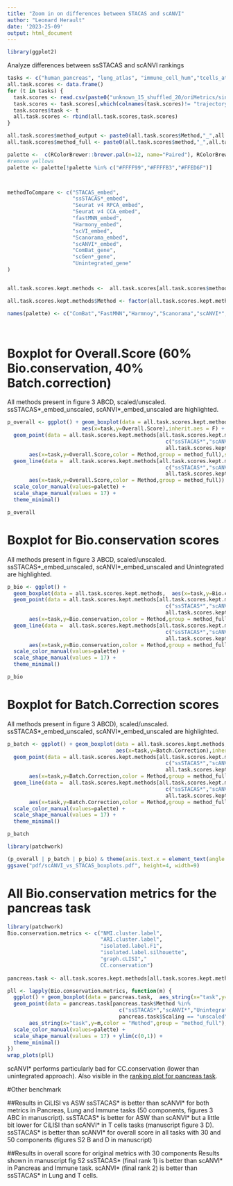 ```yaml
---
title: "Zoom in on differences between STACAS and scANVI"
author: "Leonard Herault"
date: '2023-25-09'
output: html_document
---
```


```r
library(ggplot2)
```

Analyze differences between ssSTACAS and scANVI rankings
```r
tasks <- c("human_pancreas", "lung_atlas", "immune_cell_hum","tcells_atlas")
all.task.scores <- data.frame()
for (t in tasks) {
  task.scores <- read.csv(paste0("unknown_15_shuffled_20/oriMetrics/singleTask/",t,"_summary_scores.csv") )
  task.scores <- task.scores[,which(colnames(task.scores)!= "trajectory.conservation")]
  task.scores$task <- t
  all.task.scores <- rbind(all.task.scores,task.scores)
}

all.task.scores$method_output <- paste0(all.task.scores$Method,"_",all.task.scores$Output)
all.task.scores$method_full <- paste0(all.task.scores$method,"_",all.task.scores$Scaling)

```

```r
palette <-  c(RColorBrewer::brewer.pal(n=12, name="Paired"), RColorBrewer::brewer.pal(n=12, name="Set3"))
#remove yellows
palette <- palette[!palette %in% c("#FFFF99","#FFFFB3","#FFED6F")]



methodToCompare <- c("STACAS_embed",
                     "ssSTACAS*_embed",
                     "Seurat v4 RPCA_embed",
                     "Seurat v4 CCA_embed",
                     "fastMNN_embed",
                     "Harmony_embed",
                     "scVI_embed", 
                     "Scanorama_embed",
                     "scANVI*_embed", 
                     "ComBat_gene",
                     "scGen*_gene",
                     "Unintegrated_gene"
)


all.task.scores.kept.methods <-  all.task.scores[all.task.scores$method_output %in% methodToCompare,]

all.task.scores.kept.methods$Method <- factor(all.task.scores.kept.methods$Method)

names(palette) <- c("ComBat","FastMNN","Harmnoy","Scanorama","scANVI*","scGen*","scVI","ssSTACAS*","Seurat v4 CCA","Seurat v4 RPCA","STACAS","Unintegrated")




```

# Boxplot for Overall.Score (60% Bio.conservation, 40% Batch.correction)
All methods present in figure 3 ABCD, scaled/unscaled.
ssSTACAS\*_embed_unscaled, scANVI\*_embed_unscaled are highlighted.

```r
p_overall <- ggplot() + geom_boxplot(data = all.task.scores.kept.methods,
                        aes(x=task,y=Overall.Score),inherit.aes = F) +
  geom_point(data = all.task.scores.kept.methods[all.task.scores.kept.methods$Method %in%
                                                   c("ssSTACAS*","scANVI*","Unintegrated") &
                                                   all.task.scores.kept.methods$Scaling == "unscaled",],
       aes(x=task,y=Overall.Score,color = Method,group = method_full),size = 2) +
  geom_line(data =  all.task.scores.kept.methods[all.task.scores.kept.methods$Method %in%
                                                   c("ssSTACAS*","scANVI*","Unintegrated") &
                                                   all.task.scores.kept.methods$Scaling == "unscaled",],
       aes(x=task,y=Overall.Score,color = Method,group = method_full)) + 
  scale_color_manual(values=palette) + 
  scale_shape_manual(values = 17) +
  theme_minimal()

p_overall
```


# Boxplot for Bio.conservation scores
All methods present in figure 3 ABCD, scaled/unscaled.
ssSTACAS\*_embed_unscaled, scANVI\*_embed_unscaled and Unintegrated are highlighted.

```r
p_bio <- ggplot() +
  geom_boxplot(data = all.task.scores.kept.methods,  aes(x=task,y=Bio.conservation),inherit.aes = F) +
  geom_point(data = all.task.scores.kept.methods[all.task.scores.kept.methods$Method %in%
                                                   c("ssSTACAS*","scANVI*","Unintegrated") &
                                                   all.task.scores.kept.methods$Scaling == "unscaled",],
       aes(x=task,y=Bio.conservation,color = Method,group = method_full),size = 2) +
  geom_line(data =  all.task.scores.kept.methods[all.task.scores.kept.methods$Method %in%
                                                   c("ssSTACAS*","scANVI*","Unintegrated") &
                                                   all.task.scores.kept.methods$Scaling == "unscaled",],
       aes(x=task,y=Bio.conservation,color = Method,group = method_full)) + 
  scale_color_manual(values=palette) + 
  scale_shape_manual(values = 17) +
  theme_minimal()

p_bio
```
# Boxplot for Batch.Correction scores
All methods present in figure 3 ABCD), scaled/unscaled.
ssSTACAS\*_embed_unscaled, scANVI\*_embed_unscaled are highlighted.

```r
p_batch <- ggplot() + geom_boxplot(data = all.task.scores.kept.methods,
                                   aes(x=task,y=Batch.Correction),inherit.aes = F) +
  geom_point(data = all.task.scores.kept.methods[all.task.scores.kept.methods$Method %in%
                                                   c("ssSTACAS*","scANVI*","Unintegrated") &
                                                   all.task.scores.kept.methods$Scaling == "unscaled",],
       aes(x=task,y=Batch.Correction,color = Method,group = method_full),size = 2) +
  geom_line(data =  all.task.scores.kept.methods[all.task.scores.kept.methods$Method %in%
                                                   c("ssSTACAS*","scANVI*","Unintegrated") &
                                                   all.task.scores.kept.methods$Scaling == "unscaled",],
       aes(x=task,y=Batch.Correction,color = Method,group = method_full)) + 
  scale_color_manual(values=palette) + 
  scale_shape_manual(values = 17) +
  theme_minimal()

p_batch
```

```r
library(patchwork)

(p_overall | p_batch | p_bio) & theme(axis.text.x = element_text(angle = 45, hjust = 1))
ggsave("pdf/scANVI_vs_STACAS_boxplots.pdf", height=4, width=9)
```

# All Bio.conservation metrics for the pancreas task
```r
library(patchwork)
Bio.conservation.metrics <- c("NMI.cluster.label",
                              "ARI.cluster.label",
                              "isolated.label.F1",
                              "isolated.label.silhouette",
                              "graph.cLISI","
                              CC.conservation")
  
pancreas.task <- all.task.scores.kept.methods[all.task.scores.kept.methods$task == "human_pancreas",]

pll <- lapply(Bio.conservation.metrics, function(m) {
  ggplot() + geom_boxplot(data = pancreas.task,  aes_string(x="task",y=m),inherit.aes = F) +
  geom_point(data = pancreas.task[pancreas.task$Method %in%
                                    c("ssSTACAS*","scANVI*","Unintegrated") &
                                    pancreas.task$Scaling == "unscaled",],
       aes_string(x="task",y=m,color = "Method",group = "method_full"),size = 3) +
  scale_color_manual(values=palette) + 
  scale_shape_manual(values = 17) + ylim(c(0,1)) +
  theme_minimal()
})
wrap_plots(pll)
```
scANVI* performs particularly bad for CC.conservation (lower than unintegrated approach). Also visible in the [ranking plot for pancreas task](unknown_15_shuffled_20/oriMetrics/singleTask/20230705_131027_human_pancreas_summary_metrics.pdf).

#Other benchmark

##Results in CiLISI vs ASW
ssSTACAS* is better than scANVI* for both metrics in Pancreas, Lung and Immune tasks (50 components, figures 3 ABC in manuscript).
ssSTACAS* is better for ASW than scANVI* but a little bit lower for CiLISI than scANVI* in T cells tasks (manuscript figure 3 D). 
ssSTACAS* is better than scANVI* for overall score in all tasks with 30 and 50 components (figures S2 B and D in manuscript)

##Results in overall score for original metrics with 30 components
Results shown in manuscript fig S2
ssSTACAS* (final rank 1) is better than scANVI* in Pancreas and Immune task.
scANVI* (final rank 2) is better than ssSTACAS* in Lung and T cells.



